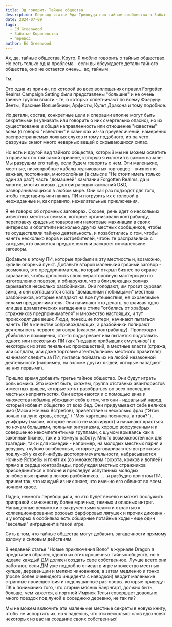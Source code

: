 ```yaml
---
title: Эд говорит- Тайные общества
description: Перевод статьи Эда Гринвуда про тайные сообщества в Забытых Королествах
date: 2024-07-09 
tags:
  - Ed Greenwood
  - Забытые Королевства
  - перевод
author: Ed Greenwood
---
```


Ах, да, тайные общества. Круто. Я люблю говорить о тайных обществах. Но есть только одна проблема - если вы обсуждаете детали тайного общества, оно не остается очень... ах, тайным.

Гм.

Это одна из причин, по которой во всех воплощениях правил Forgotten Realms Campaign Setting были представлены "большие" и не очень тайные группы власти - те, о которых сплетничают по всему Фаэруну: Зенты, Красные Волшебники, Арфисты, Культ Дракона и тому подобное.

Их детали, состав, конкретные цели и операции вполне могут быть секретными (и узнавать или говорить о них смертельно опасно), но их существование и общая направленность или отношение "известны" всем (я говорю "известны" в кавычках из-за преувеличений, намеренно распространяемых ложных слухов и тому подобного, из-за чего фаэрунцы знают много неверных вещей о скрывающихся силах.

Но есть и другой вид тайного общества, который мы не можем осветить в правилах по той самой причине, которую я изложил в самом начале: Мы разрушим его тайну, если будем говорить о нем. Эти маленькие, местные, низкопробные кабалы жуликоватых торговцев - жизненно важная, постоянная, многослойная (в смысле "Не стоит иметь только один за раз") часть "домашней" кампании Forgotten Realms, да и многих, многих живых, долгоиграющих кампаний D&D, разворачивающихся в любом мире. Они как раз подходят для того, чтобы подставить или нанять ПИ и погрузить их с головой в неожиданные и, как правило, нежелательные приключения.

Я не говорю об огромных заговорах. Скорее, речь идет о нескольких известных местных семьях, которые организовали контрабанду, переправку краденых товаров или налоговые махинации в своих интересах и обогатили несколько других местных сообщников, чтобы те осуществляли тайную деятельность, и позаботились о том, чтобы нанять несколько воров и истребителей, чтобы те расправились с каждым, кто окажется предателем или раскроет их маленькие заговоры.

Добавьте к этому ПИ, которые прибыли в эту местность и, возможно, купили опорный пункт. Добавьте второй маленький грязный заговор - возможно, это предприниматель, который открыл бизнес по охране караванов, чтобы дополнить свою нерасторопную мастерскую по изготовлению повозок, и обнаружил, что в близлежащих холмах скрывается несколько разбойников. Они голодают, им грозит суровая зима, и они соглашаются стать "домашними любимцами" местных разбойников, которые нападают на все путешествия, не охраняемые силами предпринимателя. Они начинают это делать, устраивая одно или два драматических нападения в стиле "отбились от храбрых стражников предпринимателя" и множество настоящих, и тут происходят две вещи: Люди, понесшие потери, начинают пытаться нанять ПИ в качестве сопровождающих, а разбойники попирают деятельность первого заговора (скажем, контрабанду). Происходят убийства и похищения, кто-то подозревает или пытается подставить одного или нескольких ПИ (как "недавно прибывших смутьянов") в некоторых из этих печальных происшествий, а местные власти (стража, или солдаты, или даже торговые агенты/шпионы местного правителя) начинают следить за ПИ, пытаясь поймать их на любой незаконной деятельности (например, на взломе других людей, которые нападают на них первыми).

Пришло время добавить третье тайное общество. Они будут играть роль комика. Это может быть, скажем, группа отставных авантюристов и местных шишек, которые хотят разобраться во всех последних местных неприятностях. Они встречаются и с помощью вина и множества небылиц убеждают себя в том, что они - идеальный народ, который избавит общество от всех бед. Они придумывают себе великое имя (Маски Ночных Ястребов), приветствие и несколько фраз ("Этой ночью на луне кровь, сосед" / "Моя картошка посинела, а твоя?"), униформу (маски, которые никого не маскируют) и начинают красться по ночам большими, полными энтузиазма, хорошо вооруженными и совершенно некомпетентными группами, с шумом врываясь как в законный бизнес, так и в темную работу. Много возможностей как для трагедии, так и для комедии - например, на молодых местных парня и девушку, глубоко влюбленных, которые договариваются встретиться под луной у какой-нибудь достопримечательности, набрасываются Ночные Ястребы и гонят их (со множеством грохота, криков и воплей) прямо в сердце контрабанды, пробуждая местных стражников присоединиться к погоне и преследуя испуганных молодых влюбленных прямо в логово разбойников... ...и разбудив при этом ПИ, причем так, что каждый из них знает, что именно его обвинят во всем ночном хаосе.

Ладно, немного переборщили, но это будет весело и может послужить приправой к множеству более мрачных, темных и опасных интриг. Напыщенные вельможи с закрученными усами и страстью к коллекционированию розовых фарфоровых лягушек и прочих диковин - и у которых в особняках есть обширные потайные ходы - еще один "веселый" ингредиент в такой игре.

Суть в том, что тайные общества могут добавить загадочности прямому взлому и силовым действиям.

В недавней статье "Новые приключения Воло" в журнале Dragon я представил образец одного из этих крошечных тайных обществ, но в идеале каждый ДМ должен создать свое собственное. Лучше всего они работают, если ДМ уже подробно описал в игре множество местных купцов, деревенщин и мелких чиновников, а затем медленно и тонко (после более очевидного инцидента с наводкой) вводит маленькие странные происшествия и подслушанные разговоры, которые приведут ПК к пониманию того, что старый мясник Баернгарт, должно быть, больше, чем кажется, а портной Имриск Тельн совершает довольно много поездок под луной в соседнюю деревню, не так ли?

Мы не можем включить эти маленькие местные секреты в новую книгу, чтобы не испортить их, но я надеюсь, что эти несколько слов вдохновят некоторых из вас на создание своих собственных!
